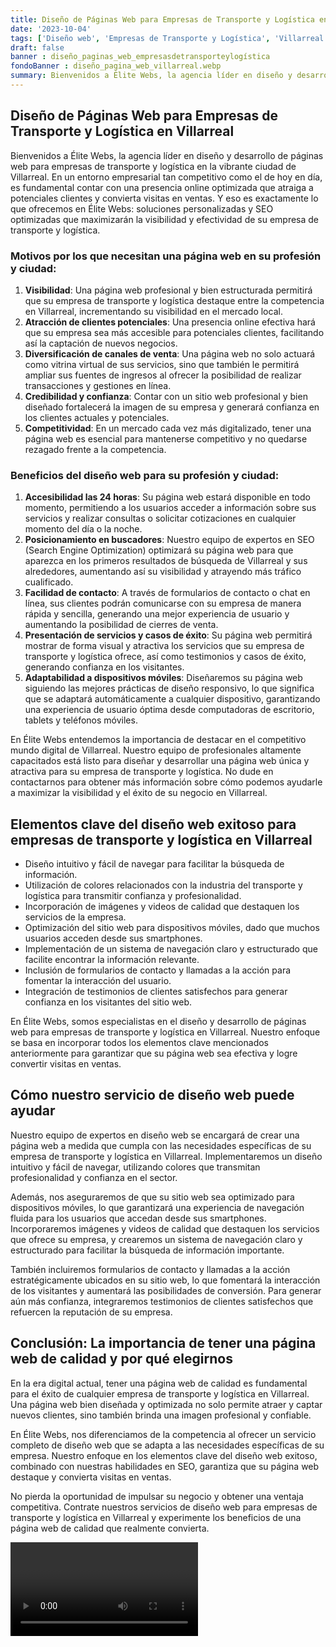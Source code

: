 ```yaml
---
title: Diseño de Páginas Web para Empresas de Transporte y Logística en Villarreal
date: '2023-10-04'
tags: ['Diseño web', 'Empresas de Transporte y Logística', 'Villarreal']
draft: false
banner : diseño_paginas_web_empresasdetransporteylogística
fondoBanner : diseño_pagina_web_villarreal.webp
summary: Bienvenidos a Élite Webs, la agencia líder en diseño y desarrollo de páginas web para empresas de transporte y logística en la vibrante ciudad de Villarreal. En un entorno empresarial tan competitivo como el de hoy en día, es fundamental contar con una presencia online optimizada que atraiga a potenciales clientes y convierta visitas en ventas. Y eso es exactamente lo que ofrecemos en Élite Webs soluciones personalizadas y SEO optimizadas que maximizarán la visibilidad y efectividad de su empresa de transporte y logística.
---
```


## Diseño de Páginas Web para Empresas de Transporte y Logística en Villarreal

Bienvenidos a Élite Webs, la agencia líder en diseño y desarrollo de páginas web para empresas de transporte y logística en la vibrante ciudad de Villarreal. En un entorno empresarial tan competitivo como el de hoy en día, es fundamental contar con una presencia online optimizada que atraiga a potenciales clientes y convierta visitas en ventas. Y eso es exactamente lo que ofrecemos en Élite Webs: soluciones personalizadas y SEO optimizadas que maximizarán la visibilidad y efectividad de su empresa de transporte y logística.

### Motivos por los que necesitan una página web en su profesión y ciudad:

1. **Visibilidad**: Una página web profesional y bien estructurada permitirá que su empresa de transporte y logística destaque entre la competencia en Villarreal, incrementando su visibilidad en el mercado local.
2. **Atracción de clientes potenciales**: Una presencia online efectiva hará que su empresa sea más accesible para potenciales clientes, facilitando así la captación de nuevos negocios.
3. **Diversificación de canales de venta**: Una página web no solo actuará como vitrina virtual de sus servicios, sino que también le permitirá ampliar sus fuentes de ingresos al ofrecer la posibilidad de realizar transacciones y gestiones en línea.
4. **Credibilidad y confianza**: Contar con un sitio web profesional y bien diseñado fortalecerá la imagen de su empresa y generará confianza en los clientes actuales y potenciales.
5. **Competitividad**: En un mercado cada vez más digitalizado, tener una página web es esencial para mantenerse competitivo y no quedarse rezagado frente a la competencia.

### Beneficios del diseño web para su profesión y ciudad:

1. **Accesibilidad las 24 horas**: Su página web estará disponible en todo momento, permitiendo a los usuarios acceder a información sobre sus servicios y realizar consultas o solicitar cotizaciones en cualquier momento del día o la noche.
2. **Posicionamiento en buscadores**: Nuestro equipo de expertos en SEO (Search Engine Optimization) optimizará su página web para que aparezca en los primeros resultados de búsqueda de Villarreal y sus alrededores, aumentando así su visibilidad y atrayendo más tráfico cualificado.
3. **Facilidad de contacto**: A través de formularios de contacto o chat en línea, sus clientes podrán comunicarse con su empresa de manera rápida y sencilla, generando una mejor experiencia de usuario y aumentando la posibilidad de cierres de venta.
4. **Presentación de servicios y casos de éxito**: Su página web permitirá mostrar de forma visual y atractiva los servicios que su empresa de transporte y logística ofrece, así como testimonios y casos de éxito, generando confianza en los visitantes.
5. **Adaptabilidad a dispositivos móviles**: Diseñaremos su página web siguiendo las mejores prácticas de diseño responsivo, lo que significa que se adaptará automáticamente a cualquier dispositivo, garantizando una experiencia de usuario óptima desde computadoras de escritorio, tablets y teléfonos móviles.

En Élite Webs entendemos la importancia de destacar en el competitivo mundo digital de Villarreal. Nuestro equipo de profesionales altamente capacitados está listo para diseñar y desarrollar una página web única y atractiva para su empresa de transporte y logística. No dude en contactarnos para obtener más información sobre cómo podemos ayudarle a maximizar la visibilidad y el éxito de su negocio en Villarreal.

<GifSeo />

<Cta />

## Elementos clave del diseño web exitoso para empresas de transporte y logística en Villarreal

- Diseño intuitivo y fácil de navegar para facilitar la búsqueda de información.
- Utilización de colores relacionados con la industria del transporte y logística para transmitir confianza y profesionalidad.
- Incorporación de imágenes y videos de calidad que destaquen los servicios de la empresa.
- Optimización del sitio web para dispositivos móviles, dado que muchos usuarios acceden desde sus smartphones.
- Implementación de un sistema de navegación claro y estructurado que facilite encontrar la información relevante.
- Inclusión de formularios de contacto y llamadas a la acción para fomentar la interacción del usuario.
- Integración de testimonios de clientes satisfechos para generar confianza en los visitantes del sitio web.

En Élite Webs, somos especialistas en el diseño y desarrollo de páginas web para empresas de transporte y logística en Villarreal. Nuestro enfoque se basa en incorporar todos los elementos clave mencionados anteriormente para garantizar que su página web sea efectiva y logre convertir visitas en ventas.

## Cómo nuestro servicio de diseño web puede ayudar

Nuestro equipo de expertos en diseño web se encargará de crear una página web a medida que cumpla con las necesidades específicas de su empresa de transporte y logística en Villarreal. Implementaremos un diseño intuitivo y fácil de navegar, utilizando colores que transmitan profesionalidad y confianza en el sector.

Además, nos aseguraremos de que su sitio web sea optimizado para dispositivos móviles, lo que garantizará una experiencia de navegación fluida para los usuarios que accedan desde sus smartphones. Incorporaremos imágenes y videos de calidad que destaquen los servicios que ofrece su empresa, y crearemos un sistema de navegación claro y estructurado para facilitar la búsqueda de información importante.

También incluiremos formularios de contacto y llamadas a la acción estratégicamente ubicados en su sitio web, lo que fomentará la interacción de los visitantes y aumentará las posibilidades de conversión. Para generar aún más confianza, integraremos testimonios de clientes satisfechos que refuercen la reputación de su empresa.

## Conclusión: La importancia de tener una página web de calidad y por qué elegirnos

En la era digital actual, tener una página web de calidad es fundamental para el éxito de cualquier empresa de transporte y logística en Villarreal. Una página web bien diseñada y optimizada no solo permite atraer y captar nuevos clientes, sino también brinda una imagen profesional y confiable.

En Élite Webs, nos diferenciamos de la competencia al ofrecer un servicio completo de diseño web que se adapta a las necesidades específicas de su empresa. Nuestro enfoque en los elementos clave del diseño web exitoso, combinado con nuestras habilidades en SEO, garantiza que su página web destaque y convierta visitas en ventas.

No pierda la oportunidad de impulsar su negocio y obtener una ventaja competitiva. Contrate nuestros servicios de diseño web para empresas de transporte y logística en Villarreal y experimente los beneficios de una página web de calidad que realmente convierta.

<Video />

<CtaBot job='Empresas de Transporte y Logística' city='Villarreal'/>

<Gmaps query='Villarreal+españa+maps' />